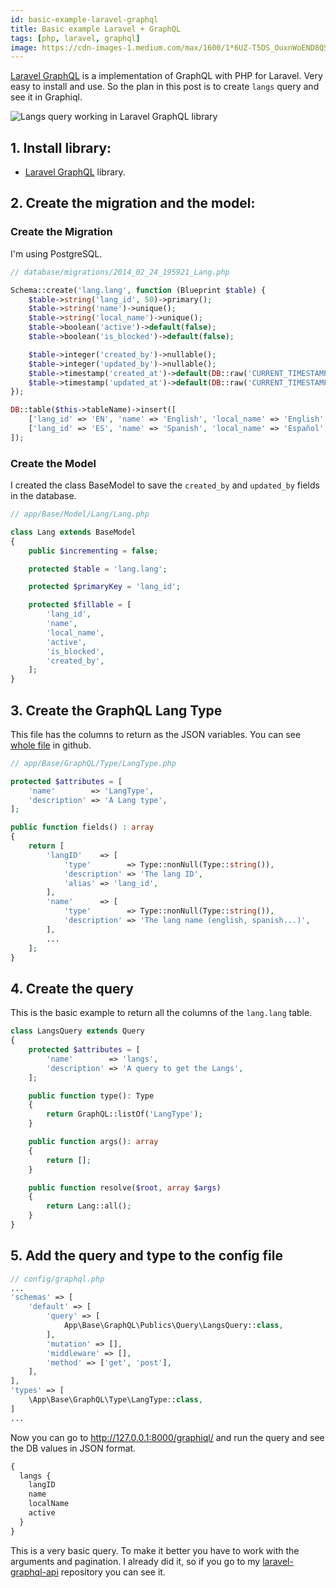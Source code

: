 ```yaml
---
id: basic-example-laravel-graphql
title: Basic example Laravel + GraphQL
tags: [php, laravel, graphql]
image: https://cdn-images-1.medium.com/max/1600/1*6UZ-T5DS_OuxnWoEND8QSw.png
---
```



[Laravel GraphQL](https://github.com/rebing/graphql-laravel) is a implementation of GraphQL with PHP for Laravel. Very easy to install and use. So the plan in this post is to create `langs` query and see it in Graphiql.

<Image
  src="https://cdn-images-1.medium.com/max/1600/1*6UZ-T5DS_OuxnWoEND8QSw.png"
  alt="Langs query working in Laravel GraphQL library"
  title="Langs query working in Laravel GraphQL library"
/>

<!--truncate-->

## 1. Install library:

- [Laravel GraphQL](https://github.com/rebing/graphql-laravel) library.

## 2. Create the migration and the model: 

### Create the Migration

I'm using PostgreSQL.

```php
// database/migrations/2014_02_24_195921_Lang.php

Schema::create('lang.lang', function (Blueprint $table) {
    $table->string('lang_id', 50)->primary();
    $table->string('name')->unique();
    $table->string('local_name')->unique();
    $table->boolean('active')->default(false);
    $table->boolean('is_blocked')->default(false);

    $table->integer('created_by')->nullable();
    $table->integer('updated_by')->nullable();
    $table->timestamp('created_at')->default(DB::raw('CURRENT_TIMESTAMP'));
    $table->timestamp('updated_at')->default(DB::raw('CURRENT_TIMESTAMP'));
});

DB::table($this->tableName)->insert([
    ['lang_id' => 'EN', 'name' => 'English', 'local_name' => 'English', 'active' => true],
    ['lang_id' => 'ES', 'name' => 'Spanish', 'local_name' => 'Español', 'active' => true],
]);
```

### Create the Model

I created the class BaseModel to save the `created_by` and `updated_by` fields in the database.

```php
// app/Base/Model/Lang/Lang.php

class Lang extends BaseModel
{
    public $incrementing = false;

    protected $table = 'lang.lang';

    protected $primaryKey = 'lang_id';

    protected $fillable = [
        'lang_id',
        'name',
        'local_name',
        'active',
        'is_blocked',
        'created_by',
    ];
}
```

## 3. Create the GraphQL Lang Type

This file has the columns to return as the JSON variables. You can see [whole file](https://github.com/albertcito/laravel-graphql-api/blob/master/app/Base/GraphQL/Type/LangType.php) in github.

```php
// app/Base/GraphQL/Type/LangType.php

protected $attributes = [
    'name'        => 'LangType',
    'description' => 'A Lang type',
];

public function fields() : array
{
    return [
        'langID'    => [
            'type'        => Type::nonNull(Type::string()),
            'description' => 'The lang ID',
            'alias' => 'lang_id',
        ],
        'name'      => [
            'type'        => Type::nonNull(Type::string()),
            'description' => 'The lang name (english, spanish...)',
        ],
        ...
    ];
}
```

## 4. Create the query

This is the basic example to return all the columns of the `lang.lang` table.

```php
class LangsQuery extends Query
{
    protected $attributes = [
        'name'        => 'langs',
        'description' => 'A query to get the Langs',
    ];

    public function type(): Type
    {
        return GraphQL::listOf('LangType');
    }

    public function args(): array
    {
        return [];
    }

    public function resolve($root, array $args)
    {
        return Lang::all();
    }
}
```

## 5. Add the query and type to the config file

```php
// config/graphql.php
...
'schemas' => [
    'default' => [
        'query' => [
            App\Base\GraphQL\Publics\Query\LangsQuery::class,
        ],
        'mutation' => [],
        'middleware' => [],
        'method' => ['get', 'post'],
    ],
],
'types' => [
    \App\Base\GraphQL\Type\LangType::class,
]
...
```

Now you can go to <http://127.0.0.1:8000/graphiql/> and run the query and see the DB values in JSON format.

```graphql
{
  langs {
    langID
    name
    localName
    active 
  }
}
```

This is a very basic query. To make it better you have to work with the arguments and pagination. I already did it, so if you go to my [laravel-graphql-api](https://github.com/albertcito/laravel-graphql-api) repository you can see it.